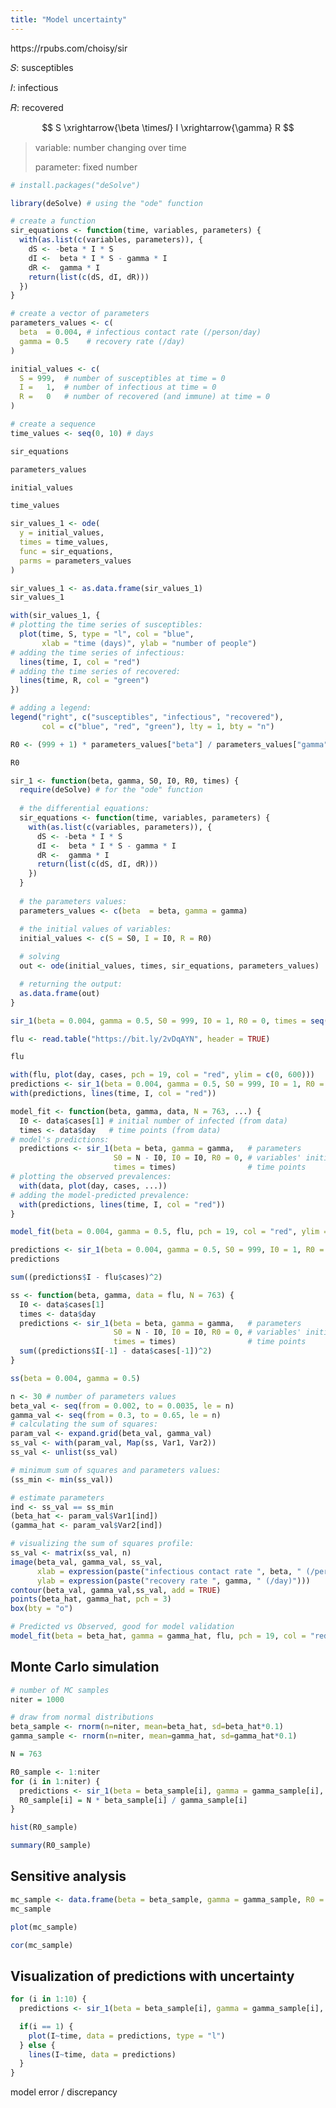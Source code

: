 ```yaml
---
title: "Model uncertainty"
---
```


https://rpubs.com/choisy/sir

𝑆: susceptibles

𝐼: infectious

𝑅: recovered

$$
S \xrightarrow{\beta \times𝐼} I \xrightarrow{\gamma} R
$$

> variable: number changing over time
>
> parameter: fixed number

```r
# install.packages("deSolve")
```

```r
library(deSolve) # using the "ode" function
```

```r
# create a function
sir_equations <- function(time, variables, parameters) {
  with(as.list(c(variables, parameters)), {
    dS <- -beta * I * S
    dI <-  beta * I * S - gamma * I
    dR <-  gamma * I
    return(list(c(dS, dI, dR)))
  })
}
```

```r
# create a vector of parameters
parameters_values <- c(
  beta  = 0.004, # infectious contact rate (/person/day)
  gamma = 0.5    # recovery rate (/day)
)
```

```r
initial_values <- c(
  S = 999,  # number of susceptibles at time = 0
  I =   1,  # number of infectious at time = 0
  R =   0   # number of recovered (and immune) at time = 0
)
```

```r
# create a sequence
time_values <- seq(0, 10) # days
```

```r
sir_equations
```

```r
parameters_values
```

```r
initial_values
```

```r
time_values
```

```r
sir_values_1 <- ode(
  y = initial_values,
  times = time_values,
  func = sir_equations,
  parms = parameters_values 
)
```

```r
sir_values_1 <- as.data.frame(sir_values_1)
sir_values_1
```

```r
with(sir_values_1, {
# plotting the time series of susceptibles:
  plot(time, S, type = "l", col = "blue",
       xlab = "time (days)", ylab = "number of people")
# adding the time series of infectious:
  lines(time, I, col = "red")
# adding the time series of recovered:
  lines(time, R, col = "green")
})

# adding a legend:
legend("right", c("susceptibles", "infectious", "recovered"),
       col = c("blue", "red", "green"), lty = 1, bty = "n")
```

```r
R0 <- (999 + 1) * parameters_values["beta"] / parameters_values["gamma"]

R0
```

```r
sir_1 <- function(beta, gamma, S0, I0, R0, times) {
  require(deSolve) # for the "ode" function
  
  # the differential equations:
  sir_equations <- function(time, variables, parameters) {
    with(as.list(c(variables, parameters)), {
      dS <- -beta * I * S
      dI <-  beta * I * S - gamma * I
      dR <-  gamma * I
      return(list(c(dS, dI, dR)))
    })
  }
  
  # the parameters values:
  parameters_values <- c(beta  = beta, gamma = gamma)

  # the initial values of variables:
  initial_values <- c(S = S0, I = I0, R = R0)
  
  # solving
  out <- ode(initial_values, times, sir_equations, parameters_values)

  # returning the output:
  as.data.frame(out)
}
```

```r
sir_1(beta = 0.004, gamma = 0.5, S0 = 999, I0 = 1, R0 = 0, times = seq(0, 10))
```

```r
flu <- read.table("https://bit.ly/2vDqAYN", header = TRUE)

flu
```

```r
with(flu, plot(day, cases, pch = 19, col = "red", ylim = c(0, 600)))
predictions <- sir_1(beta = 0.004, gamma = 0.5, S0 = 999, I0 = 1, R0 = 0, times = flu$day)
with(predictions, lines(time, I, col = "red"))
```

```r
model_fit <- function(beta, gamma, data, N = 763, ...) {
  I0 <- data$cases[1] # initial number of infected (from data)
  times <- data$day   # time points (from data)
# model's predictions:
  predictions <- sir_1(beta = beta, gamma = gamma,   # parameters
                       S0 = N - I0, I0 = I0, R0 = 0, # variables' initial values
                       times = times)                # time points
# plotting the observed prevalences:
  with(data, plot(day, cases, ...))
# adding the model-predicted prevalence:
  with(predictions, lines(time, I, col = "red"))
}
```

```r
model_fit(beta = 0.004, gamma = 0.5, flu, pch = 19, col = "red", ylim = c(0, 600))
```

```r
predictions <- sir_1(beta = 0.004, gamma = 0.5, S0 = 999, I0 = 1, R0 = 0, times = flu$day)
predictions
```

```r
sum((predictions$I - flu$cases)^2)
```

```r
ss <- function(beta, gamma, data = flu, N = 763) {
  I0 <- data$cases[1]
  times <- data$day
  predictions <- sir_1(beta = beta, gamma = gamma,   # parameters
                       S0 = N - I0, I0 = I0, R0 = 0, # variables' initial values
                       times = times)                # time points
  sum((predictions$I[-1] - data$cases[-1])^2)
}
```

```r
ss(beta = 0.004, gamma = 0.5)
```

```r
n <- 30 # number of parameters values
beta_val <- seq(from = 0.002, to = 0.0035, le = n)
gamma_val <- seq(from = 0.3, to = 0.65, le = n)
# calculating the sum of squares:
param_val <- expand.grid(beta_val, gamma_val)
ss_val <- with(param_val, Map(ss, Var1, Var2))
ss_val <- unlist(ss_val)

# minimum sum of squares and parameters values:
(ss_min <- min(ss_val))
```

```r
# estimate parameters
ind <- ss_val == ss_min
(beta_hat <- param_val$Var1[ind])
(gamma_hat <- param_val$Var2[ind])
```

```r
# visualizing the sum of squares profile:
ss_val <- matrix(ss_val, n)
image(beta_val, gamma_val, ss_val,
      xlab = expression(paste("infectious contact rate ", beta, " (/person/day)")),
      ylab = expression(paste("recovery rate ", gamma, " (/day)")))
contour(beta_val, gamma_val,ss_val, add = TRUE)
points(beta_hat, gamma_hat, pch = 3)
box(bty = "o")
```

```r
# Predicted vs Observed, good for model validation
model_fit(beta = beta_hat, gamma = gamma_hat, flu, pch = 19, col = "red", ylim = c(0, 600))
```

## Monte Carlo simulation

```r
# number of MC samples
niter = 1000

# draw from normal distributions
beta_sample <- rnorm(n=niter, mean=beta_hat, sd=beta_hat*0.1)
gamma_sample <- rnorm(n=niter, mean=gamma_hat, sd=gamma_hat*0.1)
```

```r
N = 763

R0_sample <- 1:niter
for (i in 1:niter) {
  predictions <- sir_1(beta = beta_sample[i], gamma = gamma_sample[i], S0 = N - 1, I0 = 1, R0 = 0, times = flu$day)
  R0_sample[i] = N * beta_sample[i] / gamma_sample[i]
}
```

```r
hist(R0_sample)
```


```r
summary(R0_sample)
```

## Sensitive analysis

```r
mc_sample <- data.frame(beta = beta_sample, gamma = gamma_sample, R0 = R0_sample)
mc_sample
```

```r
plot(mc_sample)
```

```r
cor(mc_sample)
```

## Visualization of predictions with uncertainty

```r
for (i in 1:10) {
  predictions <- sir_1(beta = beta_sample[i], gamma = gamma_sample[i], S0 = N - 1, I0 = 1, R0 = 0, times = flu$day)

  if(i == 1) {
    plot(I~time, data = predictions, type = "l")
  } else {
    lines(I~time, data = predictions)
  }
}
```
























model error / discrepancy
